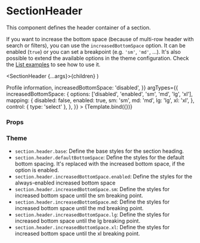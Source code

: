
<Meta title="Components/Section/SectionHeader" component={SectionHeader} />

# SectionHeader

This component defines the header container of a section.

If you want to increase the bottom space (because of multi-row header with search or filters), you can use the `increasedBottomSpace` option.
It can be enabled (`true`) or you can set a breakpoint (e.g. `'sm'`, `'md'`, ...). It's also possible to extend the available options in the theme configuration.
Check the [List examples](/docs/examples-list--default-story) to see how to use it.

  <SectionHeader {...args}>{children}</SectionHeader>
)

<Canvas>
  <Story
    name="Default"
    args={{
      children: <SectionTitle>Profile information</SectionTitle>,
      increasedBottomSpace: 'disabled',
    }}
    argTypes={{
      increasedBottomSpace: {
        options: ['disabled', 'enabled', 'sm', 'md', 'lg', 'xl'],
        mapping: {
          disabled: false,
          enabled: true,
          sm: 'sm',
          md: 'md',
          lg: 'lg',
          xl: 'xl',
        },
        control: { type: 'select' },
      },
    }}
  >
    {Template.bind({})}
  </Story>
</Canvas>

### Props

<ArgsTable story="Default" />

### Theme

- `section.header.base`: Define the base styles for the section heading.
- `section.header.defaultBottomSpace`: Define the styles for the default bottom spacing. It's replaced with the increased bottom space, if the option is enabled.
- `section.header.increasedBottomSpace.enabled`: Define the styles for the always-enabled increased bottom space
- `section.header.increasedBottomSpace.sm`: Define the styles for increased bottom space until the sm breaking point.
- `section.header.increasedBottomSpace.md`: Define the styles for increased bottom space until the md breaking point.
- `section.header.increasedBottomSpace.lg`: Define the styles for increased bottom space until the lg breaking point.
- `section.header.increasedBottomSpace.xl`: Define the styles for increased bottom space until the xl breaking point.
